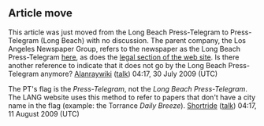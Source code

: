 <article id="8885095" title=Talk:Press-Telegram>
	<talkpage id="8885095" title="Talk:Press-Telegram">
{{WikiProject California|class=stub|auto=yes|importance=|southerncalifornia=yes|southerncalifornia-importance=mid|la=yes}}
{{WikiProject Journalism|class=Stub}}
{{ISSN-needed}}

== Article move ==

This article was just moved from the Long Beach Press-Telegram to Press-Telegram (Long Beach) with no discussion.  The parent company, the Los Angeles Newspaper Group, refers to the newspaper as the Long Beach Press-Telegram [http://www.langnews.com/About/newspapers.shtml# here], as does the [http://www.presstelegram.com/copyright legal section of the web site].  Is there another reference to indicate that it does not go by the Long Beach Press-Telegram anymore? [[User:Alanraywiki|Alanraywiki]] ([[User talk:Alanraywiki|talk]]) 04:17, 30 July 2009 (UTC)

The PT's flag is the ''Press-Telegram'', not the ''Long Beach Press-Telegram''. The LANG website uses this method to refer to papers that don't have a city name in the flag (example: the Torrance ''Daily Breeze''). [[User:Shortride|Shortride]] ([[User talk:Shortride|talk]]) 04:17, 11 August 2009 (UTC)
	</talkpage>
</article>
